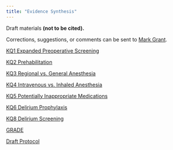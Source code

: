 ```yaml
---
title: "Evidence Synthesis"
---
```


Draft materials **(not to be cited).**

Corrections, suggestions, or comments can be sent to [Mark Grant](mailto:m.grant@asahq.org).

[KQ1 Expanded Preoperative Screening](kq1.html)

[KQ2 Prehabilitation](kq2.html)

[KQ3 Regional vs. General Anesthesia](kq3.html)

[KQ4 Intravenous vs. Inhaled Anesthesia](kq4.html)

[KQ5 Potentially Inappropriate Medications](kq5.html)

[KQ6 Delirium Prophylaxis](kq6.html)

[KQ8 Delirium Screening](kq8.html)

[GRADE](soe.html)

[Draft Protocol](protocol.html)
